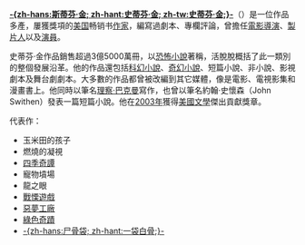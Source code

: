 '''[[斯蒂芬·金|-{zh-hans:斯蒂芬·金; zh-hant:史蒂芬·金; zh-tw:史蒂芬·金;}-]]'''（{{lang-en|'''Stephen Edwin King'''，1947年9月21日－}}）是一位作品多產，屢獲獎項的[[美国|美国]]畅销书[[作家|作家]]，編寫過劇本、專欄評論，曾擔任[[電影導演|電影導演]]、[[製片人|製片人]]以及[[演員|演員]]。

史蒂芬·金作品銷售超過3億5000萬冊，以[[恐怖小說|恐怖小說]]著稱，活脫脫概括了此一類別的整個發展沿革。他的作品還包括[[科幻小說|科幻小說]]、[[奇幻小說|奇幻小說]]、短篇小說、非小說、影視劇本及舞台劇劇本。大多數的作品都曾被改編到其它媒體，像是電影、電視影集和漫畫書上。他同時以筆名[[理察·巴克曼|理察·巴克曼]]寫作，也曾以筆名約翰·史懷森（John Swithen）發表一篇短篇小說。他在[[2003年|2003年]]獲得[[美國文學|美國文學]]傑出貢獻獎章。

;代表作：
*玉米田的孩子
*燃燒的凝視
*[[四季奇譚|四季奇譚]]
*寵物墳場
*龍之眼
*[[戰慄遊戲|戰慄遊戲]]
*[[惡夢工廠|惡夢工廠]]
*[[綠色奇蹟|綠色奇蹟]]
*[[屍骨袋|-{zh-hans:尸骨袋; zh-hant:一袋白骨;}-]]